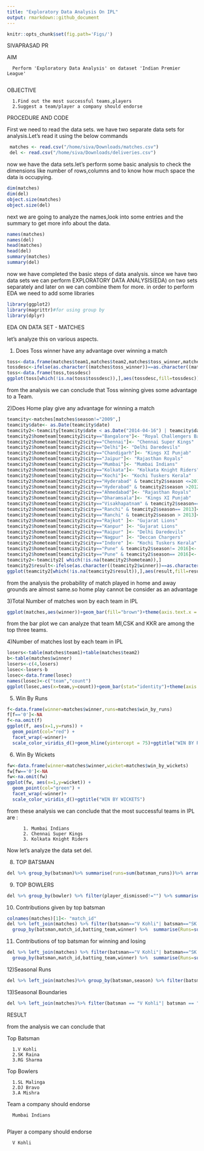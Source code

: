 ```yaml
---
title: "Exploratory Data Analysis On IPL"
output: rmarkdown::github_document
---
```


```r
knitr::opts_chunk$set(fig.path='Figs/')
```


SIVAPRASAD PR

AIM

      Perform 'Exploratory Data Analysis' on dataset 'Indian Premier League'
      
OBJECTIVE 

      1.Find out the most successful teams,players
      2.Suggest a team/player a company should endorse

PROCEDURE AND CODE

First we need to read the data sets. 
we have two separate data sets for analysis.Let's read it using the below commands

```r
 matches <- read.csv("/home/siva/Downloads/matches.csv")
 del <- read.csv("/home/siva/Downloads/deliveries.csv")
```

now we have the data sets.let's perform some basic analysis to check the dimensions like number of rows,columns and to know how much space the data is occupying.

```r
dim(matches)
dim(del)
object.size(matches)
object.size(del)
```

next we are going to analyze the names,look into some entries and the summary to get more info about the data.

```r
names(matches)
names(del)
head(matches)
head(del)
summary(matches)
summary(del)
```

now we have completed the basic steps of data analysis.
since we have two data sets we can perform EXPLORATORY DATA ANALYSIS(EDA) on two sets separately and later on we can combine them for more.
in order to perform EDA we need to add some libraries 

```r
library(ggplot2)
library(magrittr)#for using group by
library(dplyr)
```


EDA ON DATA SET - MATCHES

let's analyze this on various aspects.

1) Does Toss winner have any advantage over winning a match

```r
toss<-data.frame(matches$team1,matches$team2,matches$toss_winner,matches$winner)
tossdesc<-ifelse(as.character((matches$toss_winner))==as.character((matches$winner)),"won","lose")
toss<-data.frame(toss,tossdesc)
ggplot(toss[which(!is.na(toss$tossdesc)),],aes(tossdesc,fill=tossdesc))+geom_bar()+xlab("TOSS")+ylab("Matches Won")+ggtitle("DOES TOSS WINNING HAVE ANY ADVANTAGE")
```

from the analysis we can conclude that Toss winning gives some advantage to a Team.

2)Does Home play give any advantage for winning a match 

```r
teamcity<-matches[matches$season!="2009",]
teamcity$date<- as.Date(teamcity$date)
teamcity2<-teamcity[teamcity$date < as.Date("2014-04-16") | teamcity$date > as.Date("2014-04-30"),]
teamcity2$hometeam[teamcity2$city=="Bangalore"]<- "Royal Challengers Bangalore"
teamcity2$hometeam[teamcity2$city=="Chennai"]<- "Chennai Super Kings"
teamcity2$hometeam[teamcity2$city=="Delhi"]<- "Delhi Daredevils"
teamcity2$hometeam[teamcity2$city=="Chandigarh"]<- "Kings XI Punjab"
teamcity2$hometeam[teamcity2$city=="Jaipur"]<- "Rajasthan Royals"
teamcity2$hometeam[teamcity2$city=="Mumbai"]<- "Mumbai Indians"
teamcity2$hometeam[teamcity2$city=="Kolkata"]<- "Kolkata Knight Riders"
teamcity2$hometeam[teamcity2$city=="Kochi"]<- "Kochi Tuskers Kerala"
teamcity2$hometeam[teamcity2$city=="Hyderabad" & teamcity2$season <=2012]<- "Deccan Chargers"
teamcity2$hometeam[teamcity2$city=="Hyderabad" & teamcity2$season >2012]<- "Sunrisers Hyderabad"
teamcity2$hometeam[teamcity2$city=="Ahmedabad"]<- "Rajasthan Royals"
teamcity2$hometeam[teamcity2$city=="Dharamsala"]<- "Kings XI Punjab"
teamcity2$hometeam[teamcity2$city=="Visakhapatnam" & teamcity2$season== 2015]<- "Sunrisers Hyderabad"
teamcity2$hometeam[teamcity2$city=="Ranchi" & teamcity2$season== 2013]<- "Kolkata Knight Riders"
teamcity2$hometeam[teamcity2$city=="Ranchi" & teamcity2$season > 2013]<- "Chennai Super Kings"
teamcity2$hometeam[teamcity2$city=="Rajkot" ]<- "Gujarat Lions"
teamcity2$hometeam[teamcity2$city=="Kanpur" ]<- "Gujarat Lions"
teamcity2$hometeam[teamcity2$city=="Raipur" ]<- "Delhi Daredevils"
teamcity2$hometeam[teamcity2$city=="Nagpur" ]<- "Deccan Chargers"
teamcity2$hometeam[teamcity2$city=="Indore" ]<- "Kochi Tuskers Kerala"
teamcity2$hometeam[teamcity2$city=="Pune" & teamcity2$season!= 2016]<- "Pune Warriors"
teamcity2$hometeam[teamcity2$city=="Pune" & teamcity2$season== 2016]<- "Rising Pune Supergiants"
teamcity2<-teamcity2[ which(!is.na(teamcity2$hometeam)),]
teamcity2$result<-ifelse(as.character((teamcity2$winner))==as.character((teamcity2$hometeam)),"home","away")
ggplot(teamcity2[which(!is.na(teamcity2$result)),],aes(result,fill=result))+geom_bar()+xlab("Ground")+ylab("Matches Won")+ggtitle("DOES HOME GROUND GIVE ANY ADVANTAGE")

```

from the analysis the probability of match played in home and away grounds are almost same.so home play cannot be consider as an advantage

3)Total Number of matches won by each team in IPL

```r
ggplot(matches,aes(winner))+geom_bar(fill="brown")+theme(axis.text.x = element_text(angle = 90,))+xlab("Teams")+ylab("Number of matches won")+ggtitle("Total No of matches won by each team")

```

from the bar plot we can analyze that team MI,CSK and KKR are among the top three teams. 

4)Number of matches lost by each team in IPL

```r
losers<-table(matches$team1)+table(matches$team2)
b<-table(matches$winner)
losers<-c(4,losers)
losec<-losers-b
losec<-data.frame(losec)
names(losec)<-c("team","count")
ggplot(losec,aes(x=team,y=count))+geom_bar(stat="identity")+theme(axis.text.x = element_text(angle=90))+ylab("No of matches Lost")+ggtitle("NO OF MATCHES LOST BY EACH TEAM")
```

5) Win By Runs 

```r
f<-data.frame(winner=matches$winner,runs=matches$win_by_runs)
f[f=='0']<-NA
f<-na.omit(f)
ggplot(f, aes(x=1,y=runs)) +
  geom_point(col="red") +
  facet_wrap(~winner)+
  scale_color_viridis_d()+geom_hline(yintercept = 75)+ggtitle("WIN BY RUNS")
```

6) Win By Wickets

```r
fw<-data.frame(winner=matches$winner,wicket=matches$win_by_wickets)
fw[fw=='0']<-NA
fw<-na.omit(fw)
ggplot(fw, aes(x=1,y=wicket)) +
  geom_point(col="green") +
  facet_wrap(~winner)+
  scale_color_viridis_d()+ggtitle("WIN BY WICKETS")
```

from these analysis we can conclude that the most successful teams in IPL are :

          1. Mumbai Indians
          2. Chennai Super Kings
          3. Kolkata Knight Riders

Now let's analyze the data set del.

8) TOP BATSMAN

```r
del %>% group_by(batsman)%>% summarise(runs=sum(batsman_runs))%>% arrange(desc(runs))%>% filter(runs > 3000)%>%ggplot(aes(reorder(batsman,+runs),y=runs,fill=batsman))+geom_bar(stat="identity")+theme(axis.text.x = element_text(angle=90))+xlab("Batsman")+ylab("runs scored")+ggtitle("Top batsman with score > 3000")+guides(fill=F)

```

9) TOP BOWLERS

```r
del %>% group_by(bowler) %>% filter(player_dismissed!="") %>% summarise(wickets= length(player_dismissed))%>%filter(wickets>150)%>%ggplot(aes(reorder(bowler,+wickets),y=wickets,fill=bowler))+geom_bar(stat="identity")+theme(axis.text.x = element_text(angle=90))+xlab("Bowler")+ylab("wickets")+ggtitle("Top bowlers with wickets > 100")+guides(fill=F)

```

10) Contributions given by top batsman

```r
colnames(matches)[1]<- "match_id"
del %>% left_join(matches) %>% filter(batsman=="V Kohli"| batsman=="SK Raina" |batsman=="RG Sharma") %>% filter(result == "normal") %>%
  group_by(batsman,match_id,batting_team,winner) %>%  summarise(Runs=sum(batsman_runs)) %>% ggplot(aes(match_id,Runs))+geom_line()+geom_smooth()+facet_wrap(~batsman)+ggtitle("CONTRIBUTIONS OF TOP BATSMAN FOR THIER TEAM ")
```

11) Contributions of top batsman for winning and losing

```r
del %>% left_join(matches) %>% filter(batsman=="V Kohli"| batsman=="SK Raina" |batsman=="RG Sharma") %>% filter(result == "normal") %>%
  group_by(batsman,match_id,batting_team,winner) %>%  summarise(Runs=sum(batsman_runs)) %>% ggplot(aes(match_id,Runs))+geom_line()+geom_smooth()+facet_grid(batsman ~ifelse(as.character(batting_team)== as.character(winner),"CONTRIBUTION FOR WIN","CONTRIBUTION FOR LOSE"))+ggtitle("CONTRIBUTIONS OF TOP BATSMAN FOR THIER TEAM ")
```

12)Seasonal Runs

```r
del %>% left_join(matches)%>% group_by(batsman,season) %>% filter(batsman == "V Kohli"| batsman == "SK Raina" | batsman == "RG Sharma") %>% summarise(match_id,batsman,season,batsman_runs,seasonal_runs = sum(batsman_runs))%>%ggplot(aes(season,seasonal_runs,col=batsman))+geom_line()+ scale_x_continuous(breaks = 2008:2019)+ggtitle("SEASONAL RUNS ANALYSIS")
```

13)Seasonal Boundaries

```r
del %>% left_join(matches)%>% filter(batsman == "V Kohli"| batsman == "SK Raina" | batsman == "RG Sharma") %>% filter(batsman_runs == 4| batsman_runs == 6) %>%  group_by(batsman,season) %>% summarise(match_id,batsman,season,batsman_runs,boundary = length(batsman_runs))%>%ggplot(aes(season,boundary,col=batsman))+geom_line()+ scale_x_continuous(breaks = 2008:2019)+ggtitle("SEASONAL BOUNDARY ANALYSIS")

```

RESULT

from the analysis we can conclude that 

Top Batsman

      1.V Kohli
      2.SK Raina
      3.RG Sharma

Top Bowlers
    
      1.SL Malinga
      2.DJ Bravo
      3.A Mishra
Team a company should endorse
      
      Mumbai Indians
      
Player a company should endorse

      V Kohli
      
      